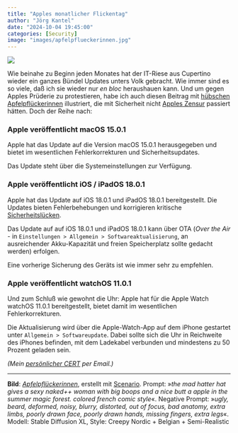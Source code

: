 ```yaml
---
title: "Apples monatlicher Flickentag"
author: "Jörg Kantel"
date: "2024-10-04 19:45:00"
categories: [Security]
image: "images/apfelpflueckerinnen.jpg"
---
```


[![](images/apfelpflueckerinnen-b.jpg)](https://www.flickr.com/photos/schockwellenreiter/53892101769/)

Wie beinahe zu Beginn jeden Monates hat der IT-Riese aus Cupertino wieder ein ganzes Bündel Updates unters Volk gebracht. Wie immer sind es so viele, daß ich sie wieder nur *en bloc* heraushauen kann. Und um gegen Apples Prüderie zu protestieren, habe ich auch diesen Beitrag mit [hübschen Apfelpflückerinnen](https://www.flickr.com/photos/schockwellenreiter/53892101769/) illustriert, die mit Sicherheit nicht [Apples Zensur](https://kantel.github.io/posts/2024091601_apple_zensuriert/) passiert hätten. Doch der Reihe nach:

### Apple veröffentlicht macOS 15.0.1

Apple hat das Update auf die Version macOS 15.0.1 herausgegeben und bietet im wesentlichen Fehlerkorrekturen und Sicherheitsupdates.

Das Update steht über die Systemeinstellungen zur Verfügung.

### Apple veröffentlicht iOS / iPadOS 18.0.1

Apple hat das Update auf iOS 18.0.1 und iPadOS 18.0.1 bereitgestellt. Die Updates bieten Fehlerbehebungen und korrigieren kritische [Sicherheitslücken](https://support.apple.com/en-us/121373).

Das Update auf auf iOS 18.0.1 und iPadOS 18.0.1 kann über OTA (*Over the Air* - in `Einstellungen > Allgemein > Softwareaktualisierung`, an ausreichender Akku-Kapazität und freien Speicherplatz sollte gedacht werden) erfolgen.

Eine vorherige Sicherung des Geräts ist wie immer sehr zu empfehlen.

### Apple veröffentlicht watchOS 11.0.1

Und zum Schluß wie gewohnt die Uhr: Apple hat für die Apple Watch  watchOS 11.0.1 bereitgestellt, bietet damit im wesentlichen Fehlerkorrekturen.

Die Aktualisierung wird über die Apple-Watch-App auf dem iPhone gestartet unter `Allgemein > Softwareupdate`. Dabei sollte sich die Uhr in Reichweite des iPhones befinden, mit dem Ladekabel verbunden und mindestens zu 50 Prozent geladen sein.

*(Mein [persönlicher CERT](https://wwwuser.gwdguser.de/~mreiman1/) per Email.)*

---

**Bild**: *[Apfelpflückerinnen](https://www.flickr.com/photos/schockwellenreiter/53892101769/)*, erstellt mit [Scenario](http://cognitiones.kantel-chaos-team.de/technikgeschichte/rechnerundnetze/scenario.html). Prompt: »*the mad hatter hat gives a sexy naked++ woman with big boops and a nice butt a apple in the summer magic forest. colored french comic style*«. Negative Prompt: »*ugly, beard, deformed, noisy, blurry, distorted, out of focus, bad anatomy, extra limbs, poorly drawn face, poorly drawn hands, missing fingers, extra legs*«. Modell: Stable Diffusion XL, Style: Creepy Nordic + Belgian + Semi-Realistic